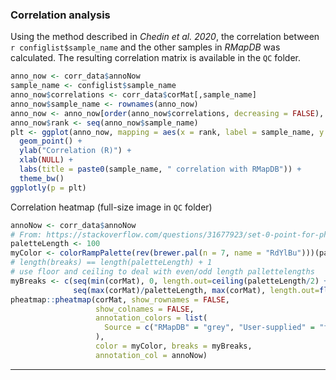 ### Correlation analysis

Using the method described in *Chedin et al. 2020*, the correlation between `r configlist$sample_name` and the 
other samples in *RMapDB* was calculated. The resulting correlation matrix is available in the `QC` folder. 


```r
anno_now <- corr_data$annoNow
sample_name <- configlist$sample_name
anno_now$correlations <- corr_data$corMat[,sample_name]
anno_now$sample_name <- rownames(anno_now)
anno_now <- anno_now[order(anno_now$correlations, decreasing = FALSE), ]
anno_now$rank <- seq(anno_now$sample_name)
plt <- ggplot(anno_now, mapping = aes(x = rank, label = sample_name, y = correlations, color = Mode)) +
  geom_point() +
  ylab("Correlation (R)") +
  xlab(NULL) +
  labs(title = paste0(sample_name, " correlation with RMapDB")) +
  theme_bw()
ggplotly(p = plt)

```


Correlation heatmap (full-size image in `QC` folder)

```r
annoNow <- corr_data$annoNow 
# From: https://stackoverflow.com/questions/31677923/set-0-point-for-pheatmap-in-r
paletteLength <- 100
myColor <- colorRampPalette(rev(brewer.pal(n = 7, name = "RdYlBu")))(paletteLength)
# length(breaks) == length(paletteLength) + 1
# use floor and ceiling to deal with even/odd length pallettelengths
myBreaks <- c(seq(min(corMat), 0, length.out=ceiling(paletteLength/2) + 1), 
              seq(max(corMat)/paletteLength, max(corMat), length.out=floor(paletteLength/2)))
pheatmap::pheatmap(corMat, show_rownames = FALSE,
                   show_colnames = FALSE,
                   annotation_colors = list(
                     Source = c("RMapDB" = "grey", "User-supplied" = "firebrick")
                   ), 
                   color = myColor, breaks = myBreaks,
                   annotation_col = annoNow)
```


***